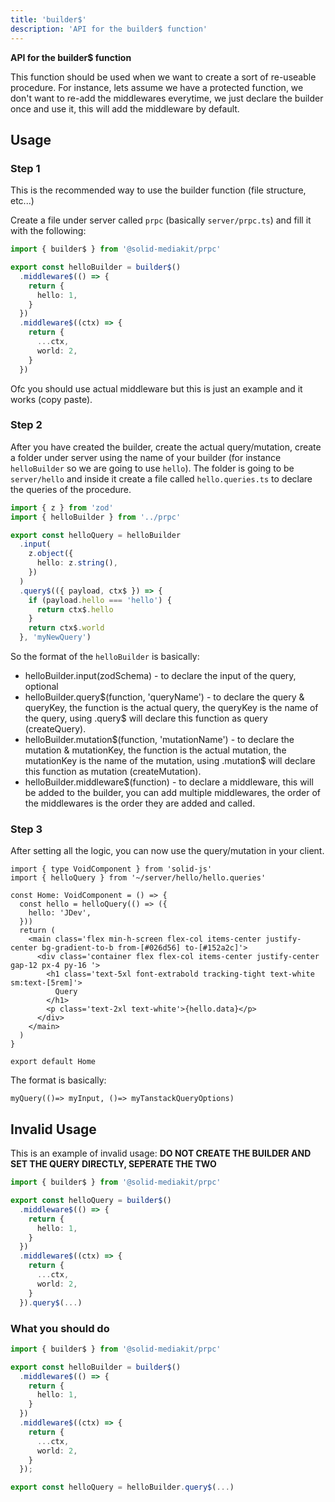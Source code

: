 ```yaml
---
title: 'builder$'
description: 'API for the builder$ function'
---
```


**API for the builder$ function**

This function should be used when we want to create a sort of re-useable procedure. For instance, lets assume we have a protected function, we don't want to re-add the middlewares everytime, we just declare the builder once and use it, this will add the middleware by default.

## Usage

### Step 1

This is the recommended way to use the builder function (file structure, etc...)

Create a file under server called `prpc` (basically `server/prpc.ts`) and fill it with the following:

```ts
import { builder$ } from '@solid-mediakit/prpc'

export const helloBuilder = builder$()
  .middleware$(() => {
    return {
      hello: 1,
    }
  })
  .middleware$((ctx) => {
    return {
      ...ctx,
      world: 2,
    }
  })
```

Ofc you should use actual middleware but this is just an example and it works (copy paste).

### Step 2

After you have created the builder, create the actual query/mutation, create a folder under server using the name of your builder (for instance `helloBuilder` so we are going to use `hello`).
The folder is going to be `server/hello` and inside it create a file called `hello.queries.ts` to declare the queries of the procedure.

```ts
import { z } from 'zod'
import { helloBuilder } from '../prpc'

export const helloQuery = helloBuilder
  .input(
    z.object({
      hello: z.string(),
    })
  )
  .query$(({ payload, ctx$ }) => {
    if (payload.hello === 'hello') {
      return ctx$.hello
    }
    return ctx$.world
  }, 'myNewQuery')
```

So the format of the `helloBuilder` is basically:

- helloBuilder.input(zodSchema) - to declare the input of the query, optional
- helloBuilder.query$(function, 'queryName') - to declare the query & queryKey, the function is the actual query, the queryKey is the name of the query, using .query$ will declare this function as query (createQuery).
- helloBuilder.mutation$(function, 'mutationName') - to declare the mutation & mutationKey, the function is the actual mutation, the mutationKey is the name of the mutation, using .mutation$ will declare this function as mutation (createMutation).
- helloBuilder.middleware$(function) - to declare a middleware, this will be added to the builder, you can add multiple middlewares, the order of the middlewares is the order they are added and called.

### Step 3

After setting all the logic, you can now use the query/mutation in your client.

```tsx
import { type VoidComponent } from 'solid-js'
import { helloQuery } from '~/server/hello/hello.queries'

const Home: VoidComponent = () => {
  const hello = helloQuery(() => ({
    hello: 'JDev',
  }))
  return (
    <main class='flex min-h-screen flex-col items-center justify-center bg-gradient-to-b from-[#026d56] to-[#152a2c]'>
      <div class='container flex flex-col items-center justify-center gap-12 px-4 py-16 '>
        <h1 class='text-5xl font-extrabold tracking-tight text-white sm:text-[5rem]'>
          Query
        </h1>
        <p class='text-2xl text-white'>{hello.data}</p>
      </div>
    </main>
  )
}

export default Home
```

The format is basically:

`myQuery(()=> myInput, ()=> myTanstackQueryOptions)`

## Invalid Usage

This is an example of invalid usage: **DO NOT CREATE THE BUILDER AND SET THE QUERY DIRECTLY, SEPERATE THE TWO**

```ts
import { builder$ } from '@solid-mediakit/prpc'

export const helloQuery = builder$()
  .middleware$(() => {
    return {
      hello: 1,
    }
  })
  .middleware$((ctx) => {
    return {
      ...ctx,
      world: 2,
    }
  }).query$(...)
```

### What you should do

```ts
import { builder$ } from '@solid-mediakit/prpc'

export const helloBuilder = builder$()
  .middleware$(() => {
    return {
      hello: 1,
    }
  })
  .middleware$((ctx) => {
    return {
      ...ctx,
      world: 2,
    }
  });

export const helloQuery = helloBuilder.query$(...)
```
